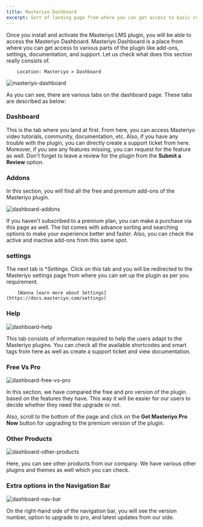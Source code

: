 ```yaml
---
title: Masteriyo Dashboard
excerpt: Sort of landing page from where you can get access to basic resources to get started with the Masteriyo.
---
```


Once you install and activate the Masteriyo LMS plugin, you will be able to access the Masteriyo Dashboard. Masteriyo Dashboard is a place from where you can get access to various parts of the plugin like add-ons, settings, documentation, and support. Let us check what does this section really consists of.

        Location: Masteriyo > Dashboard

![masteriyo-dashboard](https://github.com/Masteriyo/masteriyo-docs/assets/75772539/cd000f59-5285-4d8e-906c-974927b3396f)

As you can see, there are various tabs on the dashboard page. These tabs are described as below:

### Dashboard

This is the tab where you land at first. From here, you can access Masteriyo video tutorials, community, documentation, etc. Also, if you have any trouble with the plugin, you can directly create a support ticket from here. Moreover, if you see any features missing, you can request for the feature as well.
Don't forget to leave a review for the plugin from the **Submit a Review** option.

### Addons

In this section, you will find all the free and premium add-ons of the Masteriyo plugin.

![dashboard-addons](https://github.com/Masteriyo/masteriyo-docs/assets/75772539/4746a9d6-98fb-43a1-99b3-b1bfea4063ac)

If you haven't subscribed to a premium plan, you can make a purchase via this page as well. The list comes with advance sorting and searching options to make your experience better and faster. Also, you can check the active and inactive add-ons from this same spot.

### settings

The next tab is \*_Settings_. Click on this tab and you will be redirected to the Masteriyo settings page from where you can set up the plugin as per you requirement.

        [Wanna learn more about Settings](https://docs.masteriyo.com/settings)

### Help

![dashboard-help](https://github.com/Masteriyo/masteriyo-docs/assets/75772539/7138858a-3e50-4bf3-8f21-f8a7a28605b9)

This tab consists of information required to help the users adapt to the Masteriyo plugins. You can check all the available shortcodes and smart tags from here as well as create a support ticket and view documentation.

### Free Vs Pro

![dashboard-free-vs-pro](https://github.com/Masteriyo/masteriyo-docs/assets/75772539/fbe94124-247b-4f2b-a56d-ba189314e79b)

In this section, we have compared the free and pro version of the plugin based on the features they have. This way it will be easier for our users to decide whether they need the upgrade or not.

Also, scroll to the bottom of the page and click on the **Get Masteriyo Pro Now** button for upgrading to the premium version of the plugin.

### Other Products

![dashboard-other-products](https://github.com/Masteriyo/masteriyo-docs/assets/75772539/2ebb3d51-ab28-4a3e-ba9c-69714eb4a40f)

Here, you can see other products from our company. We have various other plugins and themes as well which you can check.

### Extra options in the Navigation Bar

![dashboard-nav-bar](https://github.com/Masteriyo/masteriyo-docs/assets/75772539/f71e2694-6f33-4fa7-91e2-77cf5587b543)

On the right-hand side of the navigation bar, you will see the version number, option to upgrade to pro, and latest updates from our side.
